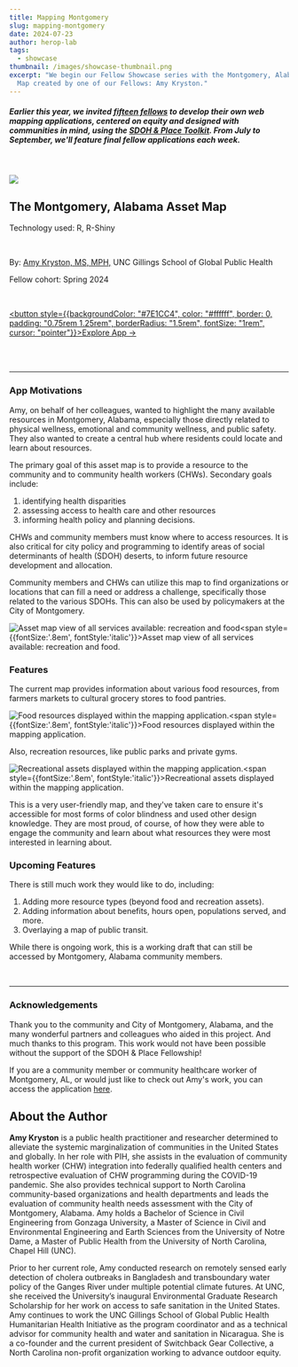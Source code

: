 ```yaml
---
title: Mapping Montgomery
slug: mapping-montgomery
date: 2024-07-23
author: herop-lab
tags:
  - showcase
thumbnail: /images/showcase-thumbnail.png
excerpt: "We begin our Fellow Showcase series with the Montgomery, Alabama Asset
  Map created by one of our Fellows: Amy Kryston."
---
```

##### *Earlier this year, we invited [fifteen fellows](https://sdohplace.org/fellows) to develop their own web mapping applications, centered on equity and designed with communities in mind, using the [SDOH & Place Toolkit](https://toolkit.sdohplace.org/). From July to September, we'll feature final fellow applications each week.*

<br/>

![](/images/showcase-thumbnail.png)

## The Montgomery, Alabama Asset Map

<p style={{marginTop:"0.5rem"}}>Technology used: R, R-Shiny</p>

<br/>

By: [Amy Kryston, MS, MPH,](https://www.linkedin.com/in/amy-kryston) UNC Gillings School of Global Public Health

<p style={{marginTop:"0.5rem"}}>Fellow cohort: Spring 2024</p>

<br/>

<a href="https://akryston.shinyapps.io/final_map/" target="_blank"><button style={{backgroundColor: "#7E1CC4", color: "#ffffff", border: 0, padding: "0.75rem 1.25rem", borderRadius: "1.5rem", fontSize: "1rem", cursor: "pointer"}}>Explore App →</button></a>

<br/><br/>

- - -

### **App Motivations**

Amy, on behalf of her colleagues, wanted to highlight the many available resources in Montgomery, Alabama, especially those directly related to physical wellness, emotional and community wellness, and public safety. They also wanted to create a central hub where residents could locate and learn about resources.

The primary goal of this asset map is to provide a resource to the community and to community health workers (CHWs). Secondary goals include: 

1. identifying health disparities
2. assessing access to health care and other resources
3. informing health policy and planning decisions. 

CHWs and community members must know where to access resources. It is also critical for city policy and programming to identify areas of social determinants of health (SDOH) deserts, to inform future resource development and allocation.

Community members and CHWs can utilize this map to find organizations or locations that can fill a need or address a challenge, specifically those related to the various SDOHs. This can also be used by policymakers at the City of Montgomery.

![](/images/screenshot-amy-kryston.png "Asset map view of all services available: recreation and food")<span style={{fontSize:'.8em', fontStyle:'italic'}}>Asset map view of all services available: recreation and food.</span>

### **Features**

The current map provides information about various food resources, from farmers markets to cultural grocery stores to food pantries. 

![](/images/food-assets-ss.png "Food resources displayed within the mapping application.")<span style={{fontSize:'.8em', fontStyle:'italic'}}>Food resources displayed within the mapping application.</span>

Also, recreation resources, like public parks and private gyms. 

![](/images/recreation-assets-ss.png "Recreational assets displayed within the mapping application.")<span style={{fontSize:'.8em', fontStyle:'italic'}}>Recreational assets displayed within the mapping application.</span>

This is a very user-friendly map, and they've taken care to ensure it's accessible for most forms of color blindness and used other design knowledge. They are most proud, of course, of how they were able to engage the community and learn about what resources they were most interested in learning about.

### **Upcoming Features**

There is still much work they would like to do, including:

1. Adding more resource types (beyond food and recreation assets). 
2. Adding information about benefits, hours open, populations served, and more. 
3. Overlaying a map of public transit.

While there is ongoing work, this is a working draft that can still be accessed by Montgomery, Alabama community members.

<br/>

- - -

### **Acknowledgements**

Thank you to the community and City of Montgomery, Alabama, and the many wonderful partners and colleagues who aided in this project. And much thanks to this program. This work would not have been possible without the support of the SDOH & Place Fellowship!

If you are a community member or community healthcare worker of Montgomery, AL, or would just like to check out Amy's work, you can access the application [here](https://akryston.shinyapps.io/final_map/).

## About the Author

**Amy Kryston** is a public health practitioner and researcher determined to alleviate the systemic marginalization of communities in the United States and globally. In her role with PIH, she assists in the evaluation of community health worker (CHW) integration into federally qualified health centers and retrospective evaluation of CHW programming during the COVID-19 pandemic. She also provides technical support to North Carolina community-based organizations and health departments and leads the evaluation of community health needs assessment with the City of Montgomery, Alabama. Amy holds a Bachelor of Science in Civil Engineering from Gonzaga University, a Master of Science in Civil and Environmental Engineering and Earth Sciences from the University of Notre Dame, a Master of Public Health from the University of North Carolina, Chapel Hill (UNC).

Prior to her current role, Amy conducted research on remotely sensed early detection of cholera outbreaks in Bangladesh and transboundary water policy of the Ganges River under multiple potential climate futures. At UNC, she received the University’s inaugural Environmental Graduate Research Scholarship for her work on access to safe sanitation in the United States. Amy continues to work the UNC Gillings School of Global Public Health Humanitarian Health Initiative as the program coordinator and as a technical advisor for community health and water and sanitation in Nicaragua. She is a co-founder and the current president of Switchback Gear Collective, a North Carolina non-profit organization working to advance outdoor equity.
